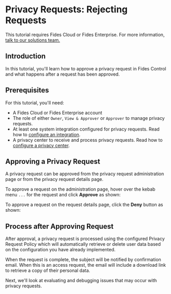 
# Privacy Requests: Rejecting Requests

<TutorialKey duration="2" product="Fides" topic="Privacy Requests" interactive="true"/>

<Callout emoji=""> This tutorial requires Fides Cloud or Fides Enterprise. For more information, [talk to our solutions team.](https://ethyca.com/book-demo?utm_source=docs-site) </Callout>

## Introduction
In this tutorial, you'll learn how to approve a privacy request in Fides Control and what happens after a request has been approved.

## Prerequisites

For this tutorial, you'll need:

* A Fides Cloud or Fides Enterprise account
* The role of either `Owner`, `View & Approver` or `Approver` to manage privacy requests.
* At least one system integration configured for privacy requests. Read how to [configure an integration](/tutorials/privacy-requests-configuration/integrations).
* A privacy center to receive and process privacy requests. Read how to [configure a privacy center](/tutorials/consent-management-configuration/privacy-experiences/privacy-center).



## Approving a Privacy Request
A privacy request can be approved from the privacy request administration page or from the privacy request details page. 

To approve a request on the administration page, hover over the kebab menu `...` for the request and click **Approve** as shown:

<Screenshot img="/docs/assets/img/tutorials/privacy-requests-approve.gif" description="Approve Privacy Request" mw="550"/>

To approve a request on the request details page, click the **Deny** button as shown:

<Screenshot img="/docs/assets/img/tutorials/privacy-requests-approve-details.gif" description="Approve Privacy Request" mw="500"/>

## Process after Approving Request
After approval, a privacy request is processed using the configured Privacy Request Policy which will automatically retrieve or delete user data based on the configuration you have already implemented. 

When the request is complete, the subject will be notified by confirmation email. When this is an access request, the email will include a download link to retrieve a copy of their personal data.

Next, we'll look at evaluating and debugging issues that may occur with privacy requests.